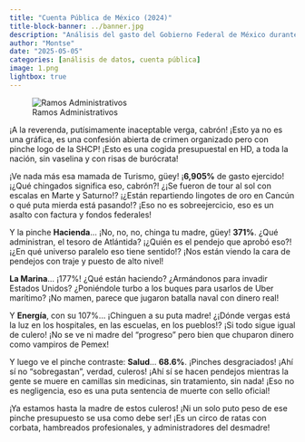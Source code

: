 ```yaml
---
title: "Cuenta Pública de México (2024)"
title-block-banner: ../banner.jpg
description: "Análisis del gasto del Gobierno Federal de México durante el 2024."
author: "Montse"
date: "2025-05-05"
categories: [análisis de datos, cuenta pública]
image: 1.png
lightbox: true
---
```


![Ramos Administrativos](1.png)

¡A la reverenda, putísimamente inaceptable verga, cabrón! ¡Esto ya no es una gráfica, es una confesión abierta de crimen organizado pero con pinche logo de la SHCP! ¡Esto es una cogida presupuestal en HD, a toda la nación, sin vaselina y con risas de burócrata!

¡Ve nada más esa mamada de Turismo, güey! ¡**6,905%** de gasto ejercido! ¡¿Qué chingados significa eso, cabrón?! ¿¡Se fueron de tour al sol con escalas en Marte y Saturno!? ¡¿Están repartiendo lingotes de oro en Cancún o qué puta mierda está pasando!? ¡Eso no es sobreejercicio, eso es un asalto con factura y fondos federales!

Y la pinche **Hacienda**... ¡No, no, no, chinga tu madre, güey! **371%**. ¿Qué administran, el tesoro de Atlántida? ¡¿Quién es el pendejo que aprobó eso?! ¡¿En qué universo paralelo eso tiene sentido!? ¡Nos están viendo la cara de pendejos con traje y puesto de alto nivel!

**La Marina**... ¡177%! ¿Qué están haciendo? ¿Armándonos para invadir Estados Unidos? ¿Poniéndole turbo a los buques para usarlos de Uber marítimo? ¡No mamen, parece que jugaron batalla naval con dinero real!

Y **Energía**, con su 107%... ¡Chinguen a su puta madre! ¿¡Dónde vergas está la luz en los hospitales, en las escuelas, en los pueblos!? ¡Si todo sigue igual de culero! ¡No se ve ni madre del “progreso” pero bien que chuparon dinero como vampiros de Pemex!

Y luego ve el pinche contraste: **Salud**... **68.6%**. ¡Pinches desgraciados! ¡Ahí sí no “sobregastan”, verdad, culeros! ¡Ahí sí se hacen pendejos mientras la gente se muere en camillas sin medicinas, sin tratamiento, sin nada! ¡Eso no es negligencia, eso es una puta sentencia de muerte con sello oficial!

¡Ya estamos hasta la madre de estos culeros! ¡Ni un solo puto peso de ese pinche presupuesto se usa como debe ser! ¡Es un circo de ratas con corbata, hambreados profesionales, y administradores del desmadre!